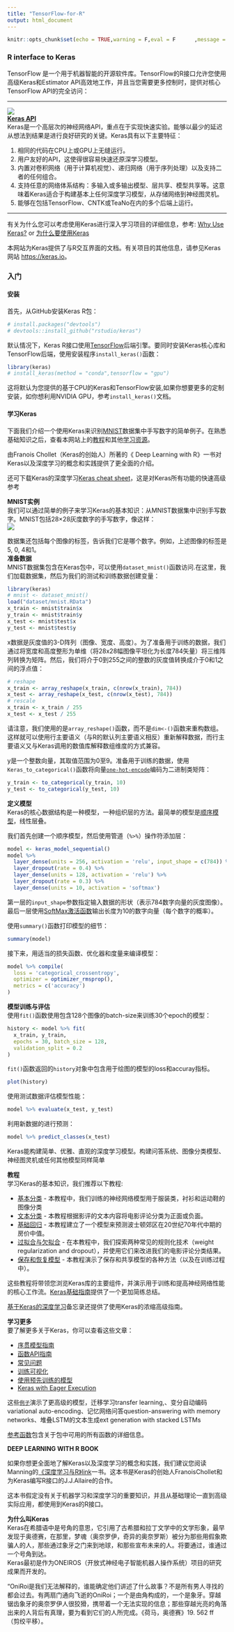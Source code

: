 ```yaml
---
title: "TensorFlow-for-R"
output: html_document
---
```


```r
knitr::opts_chunk$set(echo = TRUE,warning = F,eval = F      ,message = F,cache=TRUE)
```  
### **R interface to Keras**
TensorFlow 是一个用于机器智能的开源软件库。TensorFlow的R接口允许您使用高级Keras和Estimator API高效地工作，并且当您需要更多控制时，提供对核心TensorFlow API的完全访问：  

***

![](keras-logo-2018-large-1200.png)  
[**Keras API**](https://tensorflow.rstudio.com/keras)  
Keras是一个高层次的神经网络API，重点在于实现快速实验。能够以最少的延迟从想法到结果是进行良好研究的关键。Keras具有以下主要特征：  

1. 相同的代码在CPU上或GPU上无缝运行。 
2. 用户友好的API，这使得很容易快速还原深学习模型。  
3. 内置对卷积网络（用于计算机视觉）、递归网络（用于序列处理）以及支持二者的任何组合。  
4. 支持任意的网络体系结构：多输入或多输出模型、层共享、模型共享等。这意味着Keras适合于构建基本上任何深度学习模型，从存储网络到神经图灵机。  
5. 能够在包括TensorFlow、CNTK或TeaNo在内的多个后端上运行。  


***  

有关为什么您可以考虑使用Keras进行深入学习项目的详细信息，参考: [Why Use Keras?](https://tensorflow.rstudio.com/keras/articles/why_use_keras.html) or [为什么要使用Keras](_Why_Use_Keras.html)  

本网站为Keras提供了与R交互界面的文档。有关项目的其他信息，请参见Keras网站 [https://keras.io](https://keras.io/)。  

### **入门**  
#### **安装**  

首先，从GitHub安装Keras R包：  
```r
# install.packages("devtools")
# devtools::install_github("rstudio/keras")
```  
默认情况下，Keras R接口使用[TensorFlow](https://www.tensorflow.org/)后端引擎。要同时安装Keras核心库和TensorFlow后端，使用安装程序`install_keras()`函数： 

```r
library(keras)
# install_keras(method = "conda",tensorflow = "gpu")
```
这将默认为您提供的基于CPU的Keras和TensorFlow安装,如果你想要更多的定制安装，如你想利用NVIDIA GPU，参考`install_keras()`文档。  

#### **学习Keras**  
下面我们介绍一个使用Keras来识别[MNIST](https://en.wikipedia.org/wiki/MNIST_database)数据集中手写数字的简单例子。在熟悉基础知识之后，查看本网站上的[教程](https://tensorflow.rstudio.com/keras/#tutorials)和其他[学习资源](https://tensorflow.rstudio.com/keras/#learning-more)。  

由Franois Chollet（Keras的创始人）所著的《 Deep Learning with R》一书对Keras以及深度学习的概念和实践提供了更全面的介绍。  

还可下载Keras的深度学习[Keras cheat sheet](keras.pdf)，这是对Keras所有功能的快速高级参考  

**MNIST实例**  
我们可以通过简单的例子来学习Keras的基本知识：从MNIST数据集中识别手写数字。MNIST包括28×28灰度数字的手写数字，像这样：  
![](MNIST.png)  

数据集还包括每个图像的标签，告诉我们它是哪个数字。例如，上述图像的标签是5, 0, 4和1。  
**准备数据**  
MNIST数据集包含在Keras包中，可以使用`dataset_mnist()`函数访问.在这里，我们加载数据集，然后为我们的测试和训练数据创建变量：

```r
library(keras)
# mnist <- dataset_mnist()
load("dataset/mnist.RData")
x_train <- mnist$train$x
y_train <- mnist$train$y
x_test <- mnist$test$x
y_test <- mnist$test$y
```

x数据是灰度值的3-D阵列（图像、宽度、高度）。为了准备用于训练的数据，我们通过将宽度和高度整形为单维（将28x28幅图像平坦化为长度784矢量）将三维阵列转换为矩阵。然后，我们将介于0到255之间的整数的灰度值转换成介于0和1之间的浮点值：  
```r
# reshape
x_train <- array_reshape(x_train, c(nrow(x_train), 784))
x_test <- array_reshape(x_test, c(nrow(x_test), 784))
# rescale
x_train <- x_train / 255
x_test <- x_test / 255
```

请注意，我们使用的是`array_reshape()`函数，而不是`dim<-()`函数来重构数组。这样就可以使用行主要语义（与R的默认列主要语义相反）重新解释数据，而行主要语义又与Keras调用的数值库解释数组维度的方式兼容。  

y是一个整数向量，其取值范围为0至9。准备用于训练的数据，使用`Keras_to_categorical()`函数将向量[`one-hot-encode`](https://www.quora.com/What-is-one-hot-encoding-and-when-is-it-used-in-data-science)编码为二进制类矩阵：
```r
y_train <- to_categorical(y_train, 10)
y_test <- to_categorical(y_test, 10)
```


**定义模型**  
Keras的核心数据结构是一种模型，一种组织层的方法。最简单的模型是[顺序模型](https://keras.rstudio.com/articles/sequential_model.html)，线性层叠。

我们首先创建一个顺序模型，然后使用管道（`%>%`）操作符添加层：  
```r
model <- keras_model_sequential() 
model %>% 
  layer_dense(units = 256, activation = 'relu', input_shape = c(784)) %>% 
  layer_dropout(rate = 0.4) %>% 
  layer_dense(units = 128, activation = 'relu') %>%
  layer_dropout(rate = 0.3) %>%
  layer_dense(units = 10, activation = 'softmax')
```

第一层的`input_shape`参数指定输入数据的形状（表示784数字向量的灰度图像）。最后一层使用[SoftMax激活函数](https://en.wikipedia.org/wiki/Softmax_function)输出长度为10的数字向量（每个数字的概率）。  

使用`summary()`函数打印模型的细节： 
```r
summary(model)
```

接下来，用适当的损失函数、优化器和度量来编译模型：   
```r
model %>% compile(
  loss = 'categorical_crossentropy',
  optimizer = optimizer_rmsprop(),
  metrics = c('accuracy')
)
```

**模型训练与评估**  
使用`fit()`函数使用包含128个图像的batch-size来训练30个epoch的模型：  

```r
history <- model %>% fit(
  x_train, y_train, 
  epochs = 30, batch_size = 128, 
  validation_split = 0.2
)

```
`fit()`函数返回的`history`对象中包含用于绘图的模型的loss和accuray指标。  

```r
plot(history)
```   

使用测试数据评估模型性能：  
```r
model %>% evaluate(x_test, y_test)
```

利用新数据的进行预测：
```r
model %>% predict_classes(x_test)
```

Keras能构建简单、优雅、直观的深度学习模型。构建问答系统、图像分类模型、神经图灵机或任何其他模型同样简单    

**教程**   
学习Keras的基本知识，我们推荐以下教程:  

  + [基本分类](https://tensorflow.rstudio.com/keras/articles/tutorial_basic_classification.html) - 本教程中，我们训练的神经网络模型用于服装类，衬衫和运动鞋的图像分类
  + [文本分类](https://tensorflow.rstudio.com/keras/articles/tutorial_basic_text_classification.html) - 本教程根据影评的文本内容将电影评论分类为正面或负面。
  + [基础回归](https://tensorflow.rstudio.com/keras/articles/tutorial_basic_regression.html) - 本教程建立了一个模型来预测波士顿郊区在20世纪70年代中期的房价中值。
  + [过拟合与欠拟合](https://tensorflow.rstudio.com/keras/articles/tutorial_overfit_underfit.html) - 在本教程中，我们探索两种常见的规则化技术（weight regularization and dropout），并使用它们来改进我们的电影评论分类结果。
  + [保存和恢复模型](https://tensorflow.rstudio.com/keras/articles/tutorial_save_and_restore.html) - 本教程演示了保存和共享模型的各种方法（以及在训练过程中）。   
  
这些教程将带领您浏览Keras库的主要组件，并演示用于训练和提高神经网络性能的核心工作流。[Keras基础指南](https://tensorflow.rstudio.com/keras/articles/guide_keras.html)提供了一个更加简练总结。


[基于Keras的深度学习](https://github.com/rstudio/cheatsheets/raw/master/keras.pdf)备忘录还提供了使用Keras的浓缩高级指南。   

**学习更多**  
要了解更多关于Keras，你可以查看这些文章：  

  + [序贯模型指南](https://tensorflow.rstudio.com/keras/articles/sequential_model.html)   
  + [函数API指南](https://tensorflow.rstudio.com/keras/articles/functional_api.html)
  + [常见问题](https://tensorflow.rstudio.com/keras/articles/faq.html)
  + [训练可视化](https://tensorflow.rstudio.com/keras/articles/training_visualization.html)
  + [使用预先训练的模型](https://tensorflow.rstudio.com/keras/articles/applications.html)
  + [Keras with Eager Execution](https://tensorflow.rstudio.com/keras/articles/eager_guide.html)  

这些[`例子`](https://tensorflow.rstudio.com/keras/articles/examples/index.html)演示了更高级的模型，迁移学习transfer learning,、变分自动编码variational auto-encoding、记忆网络问答question-answering with memory networks、堆叠LSTM的文本生成ext generation with stacked LSTMs   

[参考函数](https://tensorflow.rstudio.com/keras/reference/index.html)包含关于包中可用的所有函数的详细信息。  

**DEEP LEARNING WITH R BOOK**  

如果你想更全面地了解Keras以及深度学习的概念和实践，我们建议您阅读Manning的[《深度学习与R》](Deep Learning with R.pdf)[link](http://www.allitebooks.com/deep-learning-with-r/)一书。这本书是Keras的创始人FranoisChollet和为Keras编写R接口的J.J.Allaire的合作。   
  
这本书假定没有关于机器学习和深度学习的重要知识，并且从基础理论一直到高级实际应用，都使用到Keras的R接口。 


**为什么叫Keras**   
Keras在希腊语中是号角的意思，它引用了古希腊和拉丁文学中的文学形象，最早发现于奥德赛，在那里，梦魂（奥奈罗伊，奇异的奥奈罗斯）被分为那些用假象欺骗人的人，那些通过象牙之门来到地球，和那些宣布未来的人。将要通过，谁通过一个号角到达。   
Keras最初是作为ONEIROS（开放式神经电子智能机器人操作系统）项目的研究成果而开发的。   

“OniRoi是我们无法解释的，谁能确定他们讲述了什么故事？不是所有男人寻找的都会过去。有两扇门通向飞逝的OniRoi；一个是由角构成的，一个是象牙。穿越锯齿象牙的奥奈罗伊人很狡猾，携带着一个无法实现的信息；那些穿越光亮的角落出来的人背后有真理，要为看到它们的人所完成。《荷马，奥德赛》19. 562 ff （剪绞平移）。



